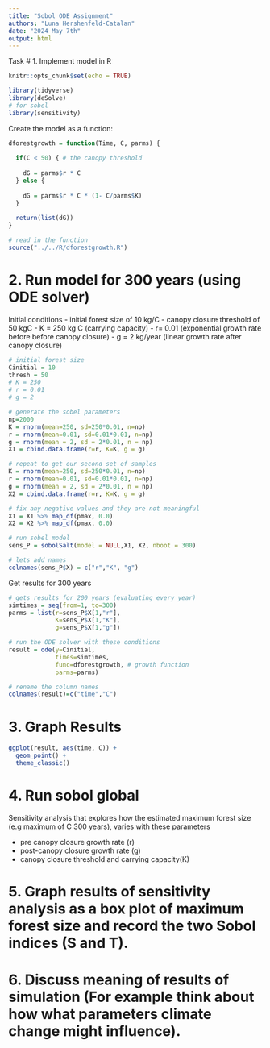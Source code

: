 ```yaml
---
title: "Sobol ODE Assignment"
authors: "Luna Hershenfeld-Catalan"
date: "2024 May 7th"
output: html
---
```


Task
# 1. Implement model in R

```r
knitr::opts_chunk$set(echo = TRUE)

library(tidyverse)
library(deSolve)
# for sobel
library(sensitivity)
```

Create the model as a function:
```r
dforestgrowth = function(Time, C, parms) {
  
  if(C < 50) { # the canopy threshold
    
    dG = parms$r * C
  } else {
    
    dG = parms$r * C * (1- C/parms$K)
  }
  
  return(list(dG))
}
```


```r
# read in the function
source("../../R/dforestgrowth.R")

```


# 2. Run model for 300 years (using ODE solver)

Initial conditions
- initial forest size of 10 kg/C
- canopy closure threshold of 50 kgC
- K = 250 kg C (carrying capacity)
- r= 0.01 (exponential growth rate before before canopy closure)
- g = 2 kg/year (linear growth rate after canopy closure)

```r
# initial forest size
Cinitial = 10
thresh = 50
# K = 250
# r = 0.01
# g = 2

# generate the sobel parameters
np=2000
K = rnorm(mean=250, sd=250*0.01, n=np)
r = rnorm(mean=0.01, sd=0.01*0.01, n=np)
g = rnorm(mean = 2, sd = 2*0.01, n = np)
X1 = cbind.data.frame(r=r, K=K, g = g)

# repeat to get our second set of samples
K = rnorm(mean=250, sd=250*0.01, n=np)
r = rnorm(mean=0.01, sd=0.01*0.01, n=np)
g = rnorm(mean = 2, sd = 2*0.01, n = np)
X2 = cbind.data.frame(r=r, K=K, g = g)

# fix any negative values and they are not meaningful
X1 = X1 %>% map_df(pmax, 0.0)
X2 = X2 %>% map_df(pmax, 0.0)

# run sobel model
sens_P = sobolSalt(model = NULL,X1, X2, nboot = 300)

# lets add names 
colnames(sens_P$X) = c("r","K", "g")

```


Get results for 300 years
```r
# gets results for 200 years (evaluating every year)
simtimes = seq(from=1, to=300)
parms = list(r=sens_P$X[1,"r"], 
             K=sens_P$X[1,"K"], 
             g=sens_P$X[1,"g"])

# run the ODE solver with these conditions
result = ode(y=Cinitial, 
             times=simtimes,
             func=dforestgrowth, # growth function
             parms=parms)

# rename the column names
colnames(result)=c("time","C")
```


# 3. Graph Results
```r
ggplot(result, aes(time, C)) +
  geom_point() +
  theme_classic()
```


# 4. Run sobol global

Sensitivity analysis that explores how the estimated maximum forest size (e.g maximum of C 300 years), varies with these parameters


- pre canopy closure growth rate (r)
- post-canopy closure growth rate (g)
- canopy closure threshold and carrying capacity(K)

# 5. Graph results of sensitivity analysis as a box plot of maximum forest size and record the two Sobol indices (S and T).

# 6. Discuss meaning of results of simulation (For example think about how what parameters climate change might influence).